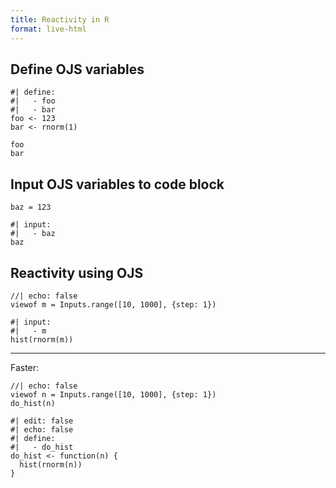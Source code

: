 ```yaml
---
title: Reactivity in R
format: live-html
---
```


## Define OJS variables

```webr
#| define:
#|   - foo
#|   - bar
foo <- 123
bar <- rnorm(1)
```

```ojs
foo
bar
```

## Input OJS variables to code block

```ojs
baz = 123
```

```webr
#| input:
#|   - baz
baz
```




## Reactivity using OJS

```ojs
//| echo: false
viewof m = Inputs.range([10, 1000], {step: 1})
```

```webr
#| input:
#|   - m
hist(rnorm(m))
```









---

Faster:

```ojs
//| echo: false
viewof n = Inputs.range([10, 1000], {step: 1})
do_hist(n)
```


```webr
#| edit: false
#| echo: false
#| define:
#|   - do_hist
do_hist <- function(n) {
  hist(rnorm(n))
}
```



